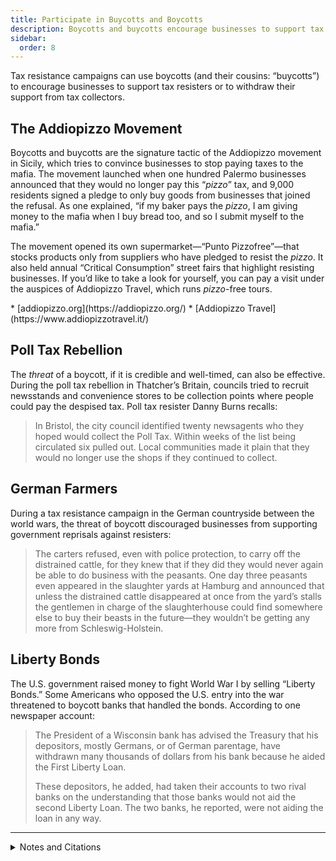 ```yaml
---
title: Participate in Buycotts and Boycotts
description: Boycotts and buycotts encourage businesses to support tax resisters or to withdraw their support from tax collectors.
sidebar:
  order: 8
---
```


Tax resistance campaigns can use boycotts (and their cousins: “buycotts”) to encourage businesses to support tax resisters or to withdraw their support from tax collectors.

## <Badge text="Example" size="medium" /> The Addiopizzo Movement

Boycotts and buycotts are the signature tactic of the Addiopizzo movement in Sicily, which tries to convince businesses to stop paying taxes to the mafia.
The movement launched when one hundred Palermo businesses announced that they would no longer pay this “<i lang="it">pizzo</i>” tax, and 9,000 residents signed a pledge to only buy goods from businesses that joined the refusal.
As one explained, “if my baker pays the <i lang="it">pizzo</i>, I am giving money to the mafia when I buy bread too, and so I submit myself to the mafia.”

The movement opened its own supermarket—“Punto Pizzofree”—that stocks products only from suppliers who have pledged to resist the <i lang="it">pizzo</i>.
It also held annual “Critical Consumption” street fairs that highlight resisting businesses.
If you’d like to take a look for yourself, you can pay a visit under the auspices of Addiopizzo Travel, which runs <i lang="it">pizzo</i>-free tours.

<Aside type="tip" title="Links">
* [addiopizzo.org](https://addiopizzo.org/)
* [Addiopizzo Travel](https://www.addiopizzotravel.it/)
</Aside>

## <Badge text="Example" size="medium" /> Poll Tax Rebellion

The *threat* of a boycott, if it is credible and well-timed, can also be effective.
During the poll tax rebellion in Thatcher’s Britain, councils tried to recruit newsstands and convenience stores to be collection points where people could pay the despised tax.
Poll tax resister Danny Burns recalls:

> In Bristol, the city council identified twenty newsagents who they hoped would collect the Poll Tax.
> Within weeks of the list being circulated six pulled out.
> Local communities made it plain that they would no longer use the shops if they continued to collect.

## <Badge text="Example" size="medium" /> German Farmers

During a tax resistance campaign in the German countryside between the world wars, the threat of boycott discouraged businesses from supporting government reprisals against resisters:

> The carters refused, even with police protection, to carry off the distrained cattle, for they knew that if they did they would never again be able to do business with the peasants.
> One day three peasants even appeared in the slaughter yards at Hamburg and announced that unless the distrained cattle disappeared at once from the yard’s stalls the gentlemen in charge of the slaughterhouse could find somewhere else to buy their beasts in the future—they wouldn’t be getting any more from Schleswig-Holstein.

## <Badge text="Example" size="medium" /> Liberty Bonds

The U.S. government raised money to fight World War I by selling “Liberty Bonds.”
Some Americans who opposed the U.S. entry into the war threatened to boycott banks that handled the bonds.
According to one newspaper account:

> The President of a Wisconsin bank has advised the Treasury that his depositors, mostly Germans, or of German parentage, have withdrawn many thousands of dollars from his bank because he aided the First Liberty Loan.
>
> These depositors, he added, had taken their accounts to two rival banks on the understanding that those banks would not aid the second Liberty Loan.
> The two banks, he reported, were not aiding the loan in any way.

<Aside type="wikipedia" title="Wikipedia">
  <WikipediaBadge title="Boycott" />
  <WikipediaBadge title="Addiopizzo" />
  <WikipediaBadge title="Pizzo (mafia)" />
  <WikipediaBadge title="Critical consumerism" />
  <WikipediaBadge title="Poll tax (Great Britain)" />
  <WikipediaBadge title="Liberty bond" />
</Aside>

---

<details>
<summary>Notes and Citations</summary>

* Kington, Tom [“Shopkeepers revolt against Sicilian Mafia”](https://www.theguardian.com/world/2008/mar/09/internationalcrime.italy) <i>The Observer</i> 8 March 2008
* Humphreys, Adrian [“Beating the Mafia at their own game: After years of paying a ‘protection’ tax, Palermo businesses came together to fight back”](https://nationalpost.com/news/beating-the-mafia-at-their-own-game-after-years-of-paying-a-protection-tax-palermo-businesses-came-together-to-fight-back) <i>National Post</i> 23 January 2013
* Burns, Danny [<i>Poll Tax Rebellion</i>](https://libcom.org/article/poll-tax-rebellion-danny-burns) (1992) p. 65
* von Salomon, Ernst <i>Fragebogen</i> (English translation, Doubleday, 1955) [p. 135](https://archive.org/details/fragebogenquesti00salo/page/135/mode/1up)
* “Kaiser’s Aids Try To Defeat Second Loan For Liberty” <i>The Owosso Argus-Press</i> 18 October 1917, p. 1

</details>
